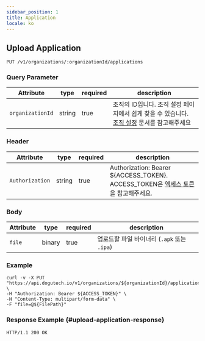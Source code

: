 ```yaml
---
sidebar_position: 1
title: Application
locale: ko
---
```


## Upload Application

```
PUT /v1/organizations/:organizationId/applications
```

### Query Parameter

| Attribute   | type   | required | description                                                                                                                             |
| ----------- | ------ | -------- | --------------------------------------------------------------------------------------------------------------------------------------- |
| `organizationId` | string | true     | 조직의 ID입니다. 조직 설정 페이지에서 쉽게 찾을 수 있습니다. [조직 설정](/management/organizations/settings) 문서를 참고해주세요 |

### Header

| Attribute       | type   | required | description                                                                                    |
| --------------- | ------ | -------- | ---------------------------------------------------------------------------------------------- |
| `Authorization` | string | true     | Authorization: Bearer ${ACCESS_TOKEN}.<br />ACCESS_TOKEN은 [엑세스 토큰](/api)을 참고해주세요. |

### Body

| Attribute | type   | required | description                                 |
| --------- | ------ | -------- | ------------------------------------------- |
| `file`    | binary | true     | 업로드할 파일 바이너리 (`.apk` 또는 `.ipa`) |

### Example

```
curl -v -X PUT "https://api.dogutech.io/v1/organizations/${organizationId}/applications" \
-H "Authorization: Bearer ${ACCESS_TOKEN}" \
-H "Content-Type: multipart/form-data" \
-F "file=@${FilePath}"
```

### Response Example {#upload-application-response}

```
HTTP/1.1 200 OK
```
